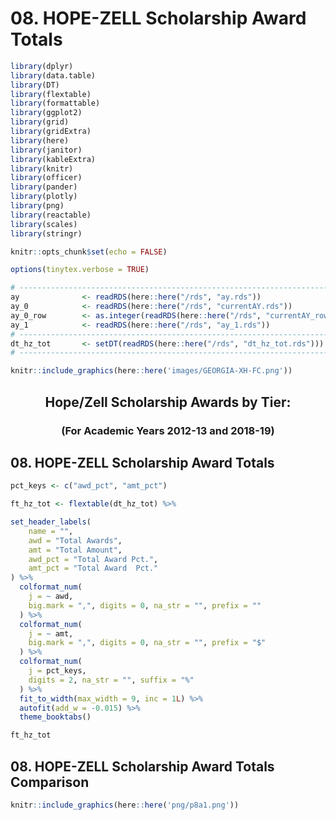 # 08. HOPE-ZELL Scholarship Award Totals

```r
library(dplyr)
library(data.table)
library(DT)
library(flextable)
library(formattable)
library(ggplot2)
library(grid)
library(gridExtra)
library(here)
library(janitor)
library(kableExtra)
library(knitr)
library(officer)
library(pander)
library(plotly)
library(png)
library(reactable)
library(scales)
library(stringr)
```

```r
knitr::opts_chunk$set(echo = FALSE)
```

```r
options(tinytex.verbose = TRUE)
```

```r
# ------------------------------------------------------------------------------
ay              <- readRDS(here::here("/rds", "ay.rds"))
ay_0            <- readRDS(here::here("/rds", "currentAY.rds"))
ay_0_row        <- as.integer(readRDS(here::here("/rds", "currentAY_row.rds")))
ay_1            <- readRDS(here::here("/rds", "ay_1.rds"))
# ------------------------------------------------------------------------------
dt_hz_tot       <- setDT(readRDS(here::here("/rds", "dt_hz_tot.rds")))
# ------------------------------------------------------------------------------
```

```r
knitr::include_graphics(here::here('images/GEORGIA-XH-FC.png'))
```
<h2><center><b>Hope/Zell Scholarship Awards by Tier:</b></center></h2>
<h3><center><b>(For Academic Years 2012-13 and 2018-19)</b></center></h3>

## 08. HOPE-ZELL Scholarship Award Totals
```r

pct_keys <- c("awd_pct", "amt_pct")

ft_hz_tot <- flextable(dt_hz_tot) %>%

set_header_labels(
    name = "", 
    awd = "Total Awards",
    amt = "Total Amount", 
    awd_pct = "Total Award Pct.",
    amt_pct = "Total Award  Pct." 
) %>%
  colformat_num(
    j = ~ awd,
    big.mark = ",", digits = 0, na_str = "", prefix = ""
  ) %>%
  colformat_num(
    j = ~ amt,
    big.mark = ",", digits = 0, na_str = "", prefix = "$"
  ) %>%  
  colformat_num( 
    j = pct_keys,
    digits = 2, na_str = "", suffix = "%"
  ) %>%
  fit_to_width(max_width = 9, inc = 1L) %>%
  autofit(add_w = -0.015) %>%
  theme_booktabs()

ft_hz_tot
```

## 08.   HOPE-ZELL Scholarship Award Totals Comparison
```r
knitr::include_graphics(here::here('png/p8a1.png'))
```

```{=openxml}
<w:p><w:r><w:br w:type="page"/></w:r></w:p>
```